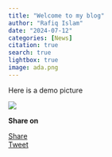 ```yaml
---
title: "Welcome to my blog"
author: "Rafiq Islam"
date: "2024-07-12"
categories: [News]
citation: true
search: true
lightbox: true
image: ada.png
---
```


Here is a demo picture

![](/_assets/images/ada.png){.preview-class}  

<div id="fb-root"></div>
<script async defer crossorigin="anonymous" src="https://connect.facebook.net/en_US/sdk.js#xfbml=1&version=v20.0" nonce="Ke3klkvy"></script>


<div id="fb-root"></div>
<script async defer crossorigin="anonymous" src="https://connect.facebook.net/en_US/sdk.js#xfbml=1&version=v20.0" nonce="6JywAW9T"></script>  


**Share on**  

<div class="share-buttons">
  <div class="fb-share-button" data-href="https://mrislambd.github.io/posts/welcome/" data-layout="" data-size=""><a target="_blank" href="https://www.facebook.com/sharer/sharer.php?u=https%3A%2F%2Fmrislambd.github.io%2Fposts%2Fwelcome%2F&amp;src=sdkpreparse" class="fb-xfbml-parse-ignore">Share</a></div> 
  
  <script src="https://platform.linkedin.com/in.js" type="text/javascript">lang: en_US</script>  
  <script type="IN/Share" data-url="https://mrislambd.github.io/posts/welcom/"></script>  
  
  <a href="https://twitter.com/share?ref_src=twsrc%5Etfw" class="twitter-share-button"  data-url="https://mrislambd.github.io/posts/welcome/" data-show-count="false">Tweet</a>
    <script async src="https://platform.twitter.com/widgets.js" charset="utf-8"></script>
</div>

<div class="fb-comments" data-href="https://mrislambd.github.io/posts/welcome/" data-width="" data-numposts="5"></div>  